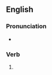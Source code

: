 ==English==

===Pronunciation===
* {{rhymes|en|ɒpɪŋ|s=2}}

===Verb===
{{head|en|verb form}}

# {{present participle of|en|bop|nocat=1}}